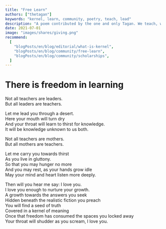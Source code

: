 ```yaml
---
title: "Free Learn"
authors: ["thetagan"]
keywords: "kernel, learn, community, poetry, teach, lead"
description: "A poem contributed by the one and only Tagan. We teach, we lead, we love."
date: 2021-07-01
image: "images/shares/giving.png"
recommend:
  [
    "blogPosts/en/blog/editorial/what-is-kernel",
    "blogPosts/en/blog/community/free-learn",
    "blogPosts/en/blog/community/scholarships",
  ]
---
```


# There is freedom in learning

Not all teachers are leaders.   
But all leaders are teachers.  
  
Let me lead you through a desert.  
Here your mouth will turn dry  
And your throat will learn to thirst for knowledge.   
It will be knowledge unknown to us both.  
  
Not all teachers are mothers.  
But all mothers are teachers.  
  
Let me carry you towards thirst  
As you live in gluttony.   
So that you may hunger no more  
And you may rest, as your hands grow idle  
May your mind and heart listen more deeply.  
  
Then will you hear me say: I love you.   
I love you enough to nurture your growth.  
A growth towards the answers you seek  
Hidden beneath the realistic fiction you preach  
You will find a seed of truth  
Covered in a kernel of meaning  
Once that freedom has consumed the spaces you locked away  
Your throat will shudder as you scream, I love you.  